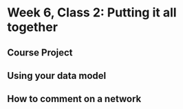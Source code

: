 # Week 6, Class 2: Putting it all together 

## Course Project  

## Using your data model

## How to comment on a network 